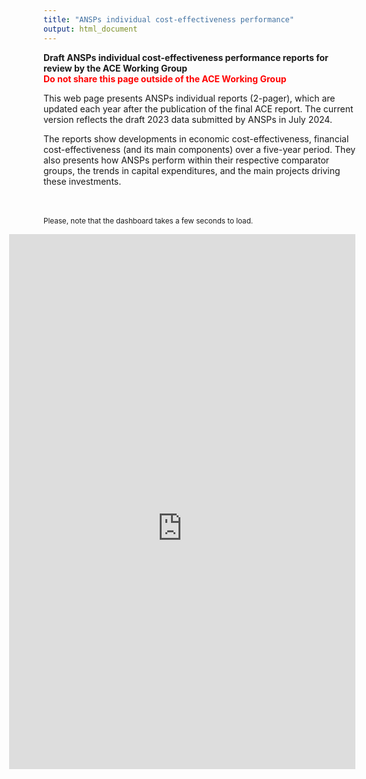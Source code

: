 ```yaml
---
title: "ANSPs individual cost-effectiveness performance"
output: html_document
---
```

<style type="text/css">
.resp-container {
    position: relative;
    overflow: hidden;
    margin-left: -55px;
    padding-top: 170%;
    width: 110%;
}

.resp-iframe {
    position: absolute;
    top: 0;
    left: 0;
    width: 100%;
    height: 110%;
    border: 0;
}
</style>

<div class="container">

<b>Draft ANSPs individual cost-effectiveness performance reports for review by the ACE Working Group</b><br>
<span style="color: red;"><b>Do not share this page outside of the ACE Working Group</b></span>

This web page presents ANSPs individual reports (2-pager), which are updated each year after the publication of the final ACE report. The current version reflects the draft 2023 data submitted by ANSPs in July 2024. 

The reports show developments in economic cost-effectiveness, financial cost-effectiveness (and its main components) over a five-year period. They also presents how ANSPs perform within their respective comparator groups, the trends in capital expenditures, and the main projects driving these investments.

<br>
<br>
<small>Please, note that the dashboard takes a few seconds to load.</small>

<div class="resp-container">

<iframe class="resp-iframe" src="https://app.powerbi.com/view?r=eyJrIjoiYTU2MmU0OTgtOWI4Yi00MWFmLThlMWItNmQxZGJjOWU2NDU5IiwidCI6Ijc2ZjMzYzIwLTU5NzktNDQwOC1hZGY3LThiM2M0YmU5NWU1MiIsImMiOjl9" frameborder="0" allowFullScreen="true"></iframe>

</div><!-- closes iframe container -->

</div><!-- closes container fluid-->